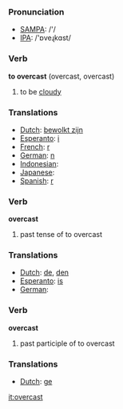 === Pronunciation ===
*[[w:SAMPA|SAMPA]]: /'/
*[[w:IPA|IPA]]: /'ɒveɻkɑst/

=== Verb ===

'''to overcast''' (overcast, overcast)

# to be [[cloudy]]

=== Translations ===
*[[Dutch]]: [[bewolkt zijn]]
*[[Esperanto]]: [[i]]
*[[French]]: [[r]]
*[[German]]: [[n]]
*[[Indonesian]]: [[]]
*[[Japanese]]: [[]]
*[[Spanish]]: [[r]]

=== Verb ===

'''overcast'''

# past tense of to overcast

=== Translations ===
*[[Dutch]]: [[de]], [[den]]
*[[Esperanto]]: [[is]]
*[[German]]: [[]]

=== Verb ===

'''overcast'''

# past participle of to overcast

=== Translations ===
*[[Dutch]]: [[ge]]

[[it:overcast]]